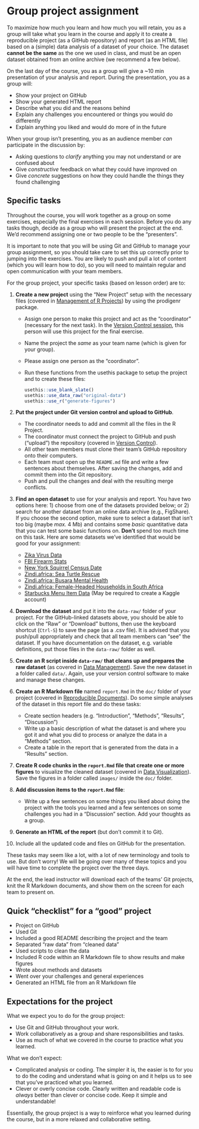 # Group project assignment {#assignment}

To maximize how much you learn and how much you will retain, 
you as a group will take what you learn in the course 
and apply it to create a reproducible project (as a GitHub repository) 
and report (as an HTML file) based on a (simple) data analysis of a dataset of your choice. 
The dataset **cannot be the same** as the one we used in class,
and must be an open dataset obtained from an online archive (we recommend a few
below).

On the last day of the course, 
you as a group will give a ~10 min presentation of your analysis and report.
During the presentation, you as a group will:

- Show your project on GitHub
- Show your generated HTML report
- Describe what you did and the reasons behind
- Explain any challenges you encountered or things you would do differently
- Explain anything you liked and would do more of in the future

When your group isn't presenting, 
you as an audience member *can* participate in the discussion by:

- Asking questions to *clarify* anything you may not understand or are confused about
- Give *constructive* feedback on what they could have improved on
- Give *concrete* suggestions on how they could handle the things they found challenging

## Specific tasks

Throughout the course, you will work together as a group on some exercises, 
especially the final exercises in each session. Before you do any tasks though,
decide as a group who will present the project at the end. 
We'd recommend assigning one or two people to be the "presenters". 

It is important to note that you will be using Git and GitHub to manage your
group assignment, so you should take care to set this up correctly prior to
jumping into the exercises. You are likely to push and pull a lot of content
(which you will learn how to do), so you will need to maintain regular and open
communication with your team members.

For the group project, your specific tasks (based on lesson order) are to:

1. **Create a new project** using the "New Project" setup with the necessary files
(covered in [Management of R Projects](r-project-management.html)) 
by using the prodigenr package.
    - Assign one person to make this project and act as the "coordinator" (necessary
    for the next task). In the [Version Control session](version-control.html), this
    person will use this project for the final exercise.
    - Name the project the *same* as your team name (which is given for your group).
    - Please assign one person as the "coordinator".
    - Run these functions from the usethis package to setup the project 
    and to create these files:

        ```r
        usethis::use_blank_slate()
        usethis::use_data_raw("original-data")
        usethis::use_r("generate-figures")
        ```

2. **Put the project under Git version control and upload to GitHub**.
    - The coordinator needs to add and commit all the files in the R Project.
    - The coordinator must connect the project to GitHub and push ("upload") the
    repository (covered in [Version Control](version-control.html)).
    - All other team members must clone their team's GitHub repository onto their
    computers.
    - Each team must open up the `README.md` file and write a few sentences about
    themselves. After saving the changes, add and commit them into the Git repository.
    - Push and pull the changes and deal with the resulting merge conflicts.

3. **Find an open dataset** to use for your analysis and report. You have two
options here: 1) choose from one of the datasets provided below; or 2) search
for another dataset from an online data archive (e.g., FigShare). If you choose
the second option, make sure to select a dataset that isn't too big (maybe
*max.* 4 Mb) and contains some *basic* quantitative data that you can test some
basic functions on. **Don't** spend too much time on this task.
Here are some datasets we've identified that would be good for your assignment:
    - [Zika Virus Data](https://github.com/BuzzFeedNews/zika-data/blob/master/data/raw/paho-who/paho-who-cases-reported-latest.csv)
    - [FBI Firearm Stats](https://github.com/hchats/nics-firearm-background-checks/blob/master/data/nics-firearm-background-checks.csv)
    - [New York Squirrel Census Date](https://github.com/rfordatascience/tidytuesday/blob/master/data/2019/2019-10-29/nyc_squirrels.csv)
    - [Zindi.africa: Sea Turtle Rescue](https://gitlab.com/rostools/r-cubed/-/blob/master/datasets/turtles.zip)
    - [Zindi.africa: Busara Mental Health](https://gitlab.com/rostools/r-cubed/-/blob/master/datasets/rural_kenya.zip)
    - [Zindi.africa: Female-Headed Households in South Africa](https://gitlab.com/rostools/r-cubed/-/blob/master/datasets/rsa_wards.zip)
    - [Starbucks Menu Item Data](https://www.kaggle.com/starbucks/starbucks-menu) (May be required to create a Kaggle account)

4. **Download the dataset** and put it into the `data-raw/` folder of your
project. For the GitHub-linked datasets above, you should be able to click on the
"Raw" or "Download" buttons, then use the keyboard shortcut (`Ctrl-S`) to save
the page (as a .csv file). It is advised that you push/pull appropriately and
check that all team members can "see" the dataset. If you have documentation on
the dataset, e.g. variable definitions, put those files in the `data-raw/`
folder as well.

5. **Create an R script inside `data-raw/` that cleans up and prepares the raw dataset**
(as covered in [Data Management](wrangling.html)).
Save the new dataset in a folder called `data/`. Again, use your version control software to make and manage these changes. 

6. **Create an R Markdown file** named `report.Rmd` in the `doc/` folder of your project
(covered in [Reproducible Documents](reproducible-documents.html)).
Do some simple analyses of the dataset in this report file 
and do these tasks:
    - Create section headers (e.g. "Introduction", "Methods", "Results", "Discussion")
    - Write up a basic description of what the dataset is and where you got it
    and what you did to process or analyze the data in a "Methods" section.
    - Create a table in the report that is generated from the data in a "Results"
    section.
    
7. **Create R code chunks in the `report.Rmd` file that create 
one or more figures** to visualize the cleaned dataset 
(covered in [Data Visualization](visualization.html)). 
Save the figures in a folder called `images/` inside the `doc/` folder.

8. **Add discussion items to the `report.Rmd` file**:
    - Write up a few sentences on some things you liked about doing the project with
    the tools you learned and a few sentences on some challenges you had in a
    "Discussion" section.
    Add your thoughts as a group.

9. **Generate an HTML of the report** (but don't commit it to Git).

10. Include all the updated code and files on GitHub for the presentation.

These tasks may seem like a lot, with a lot of new terminology and tools to use. 
But don't worry! We will be going over many of these topics and you will have time
to complete the project over the three days.

At the end, the lead instructor will download each of the teams' Git projects,
knit the R Markdown documents, 
and show them on the screen for each team to present on.

## Quick "checklist" for a "good" project

- Project on GitHub
- Used Git
- Included a good README describing the project and the team
- Separated "raw data" from "cleaned data"
- Used scripts to clean the data
- Included R code within an R Markdown file to show results and make figures
- Wrote about methods and datasets
- Went over your challenges and general experiences
- Generated an HTML file from an R Markdown file

## Expectations for the project

What we expect you to do for the group project:

- Use Git and GitHub throughout your work.
- Work collaboratively as a group and share responsibilities and tasks.
- Use as much of what we covered in the course to practice what you learned.

What we don't expect:

- Complicated analysis or coding. 
The simpler it is, the easier is to for you to do the coding 
and understand what is going on
and it helps us to see that you've practiced what you learned.
- Clever or overly concise code. 
Clearly written and readable code is *always* better than clever or concise code.
Keep it simple and understandable!

Essentially, the group project is a way to reinforce what you learned during the course,
but in a more relaxed and collaborative setting.
